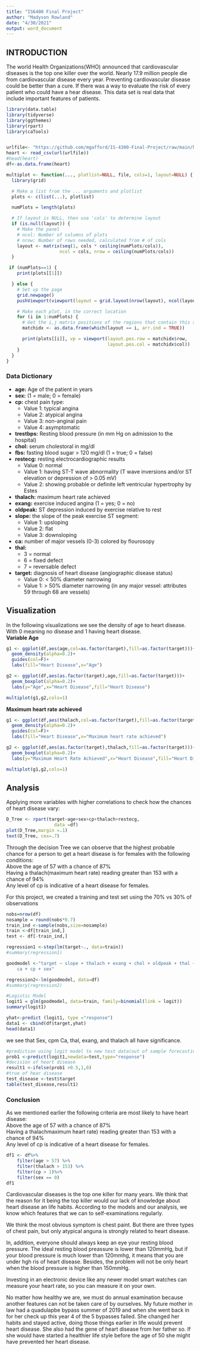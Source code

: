 ---
title: "IS6400 Final Project"
author: "Madyson Rowland"
date: "4/30/2021"
output: word_document
---
## INTRODUCTION 
The world Health Organizations(WHO) announced that cardiovascular diseases is the top one killer over the world. Nearly 17.9 million people die from cardiovascular disease every year. Preventing cardiovascular disease could be better than a cure. If there was a way to evaluate the risk of every patient who could have a hear disease.
This data set is real data that include important features of patients. 
```{r include = FALSE}
library(data.table)
library(tidyverse)
library(ggthemes)
library(rpart)
library(caTools)


urlfile<- "https://github.com/mgafford/IS-4300-Final-Project/raw/main/heart.csv"
heart <- read_csv(url(urlfile))
#head(heart)
df<-as.data.frame(heart)

multiplot <- function(..., plotlist=NULL, file, cols=1, layout=NULL) {
  library(grid)

  # Make a list from the ... arguments and plotlist
  plots <- c(list(...), plotlist)

  numPlots = length(plots)

  # If layout is NULL, then use 'cols' to determine layout
  if (is.null(layout)) {
    # Make the panel
    # ncol: Number of columns of plots
    # nrow: Number of rows needed, calculated from # of cols
    layout <- matrix(seq(1, cols * ceiling(numPlots/cols)),
                    ncol = cols, nrow = ceiling(numPlots/cols))
  }

 if (numPlots==1) {
    print(plots[[1]])

  } else {
    # Set up the page
    grid.newpage()
    pushViewport(viewport(layout = grid.layout(nrow(layout), ncol(layout))))

    # Make each plot, in the correct location
    for (i in 1:numPlots) {
      # Get the i,j matrix positions of the regions that contain this subplot
      matchidx <- as.data.frame(which(layout == i, arr.ind = TRUE))

      print(plots[[i]], vp = viewport(layout.pos.row = matchidx$row,
                                      layout.pos.col = matchidx$col))
    }
  }
}

```


### Data Dictionary
* **age:** Age of the patient in years 
* **sex:** (1 = male; 0 = female)
* **cp:** chest pain type:
    + Value 1: typical angina
    + Value 2: atypical angina
    + Value 3: non-anginal pain 
    + Value 4: asymptomatic 
* **trestbps:** Resting blood pressure (in mm Hg on admission to the hospital) 
* **chol:** serum cholestoral in mg/dl  
* **fbs:** fasting blood sugar > 120 mg/dl (1 = true; 0 = false)
* **restecg:** resting electrocardiographic results 
    + Value 0: normal
    + Value 1: having ST-T wave abnormality (T wave inversions and/or ST elevation or depression of > 0.05 mV)
    + Value 2: showing probable or definite left ventricular hypertrophy by Estes 
* **thalach:** maximum heart rate achieved
* **exang:** exercise induced angina (1 = yes; 0 = no) 
* **oldpeak:** ST depression induced by exercise relative to rest 
* **slope:** the slope of the peak exercise ST segment:
    + Value 1: upsloping
    + Value 2: flat
    + Value 3: downsloping 
* **ca:** number of major vessels (0-3) colored by flourosopy 
* **thal:** 
    + 3 = normal
    + 6 = fixed defect
    + 7 = reversable defect 
* **target:** diagnosis of heart disease (angiographic disease status)
    + Value 0: < 50% diameter narrowing 
    + Value 1: > 50% diameter narrowing (in any major vessel: attributes 59 through 68 are vessels)  


## Visualization
 In the following visualizations we see the density of age to heart disease. With 0 meaning no disease and 1 having heart disease.  
 **Variable Age**   

```{r echo=FALSE}

g1 <- ggplot(df,aes(age,col=as.factor(target),fill=as.factor(target)))+
  geom_density(alpha=0.2)+
  guides(col=F)+
  labs(fill="Heart Disease",x="Age")

g2 <- ggplot(df,aes(as.factor(target),age,fill=as.factor(target)))+
  geom_boxplot(alpha=0.2)+
  labs(y="Age",x="Heart Disease",fill="Heart Disease")

multiplot(g1,g2,cols=1)

```
  
 **Maximum heart rate achieved**  
  
```{r echo=FALSE}
g1 <- ggplot(df,aes(thalach,col=as.factor(target),fill=as.factor(target)))+
  geom_density(alpha=0.2)+
  guides(col=F)+
  labs(fill="Heart Disease",x="Maximum heart rate achieved")

g2 <- ggplot(df,aes(as.factor(target),thalach,fill=as.factor(target)))+
  geom_boxplot(alpha=0.2)+
  labs(y="Maximum Heart Rate Achieved",x="Heart Disease",fill="Heart Disease")

multiplot(g1,g2,cols=1)
```

  

## Analysis
 Applying more variables with higher correlations to check how the chances of heart disease vary:
   
```{r echo=FALSE }
D_Tree <- rpart(target~age+sex+cp+thalach+restecg,
                  data =df)
plot(D_Tree,margin =.1)
text(D_Tree, cex=.7)

```
  
Through the decision Tree we can observe that the highest probable chance for a person to get a heart disease is for females with the following conditions:  
Above the age of 57 with a chance of 87%  
Having a thalach(maximum heart rate) reading greater than 153 with a chance of 94%  
Any level of cp is indicative of a heart disease for females.  
  
  
For this project, we created a training and test set using the 70% vs 30% of observations
```{r include=FALSE}
nobs=nrow(df)
nosample = round(nobs*0.7)
train_ind <-sample(nobs,size=nosample)
train <-df[train_ind,]
test <- df[-train_ind,]

regression1 <-step(lm(target~., data=train))
#summary(regression1)

goodmodel <-"target ~ slope + thalach + exang + chol + oldpeak + thal + 
    ca + cp + sex"

regression2<-lm(goodmodel, data=df)
#summary(regression2)

```

```{r echo= FALSE}
#Logistic Model 
logit1 = glm(goodmodel, data=train, family=binomial(link = logit))
summary(logit1)

yhat<-predict (logit1, type ="response")
data1 <- cbind(df$target,yhat)
head(data1)
```
we see that Sex, cpm Ca, thal, exang, and thalach all have significance.  

```{r echo= FALSE}
#prediction using logit model to new test data(out of sample forecasting )
prob1 <-predict(logit1,newdata=test,type="response")
#decision of heart disease
result1 <-ifelse(prob1 >0.5,1,0)
#true of hear disease
test_disease <-test$target
table(test_disease,result1)
```

### Conclusion 
As we mentioned earlier the following criteria are most likely to have heart disease:  
Above the age of 57 with a chance of 87%  
Having a thalachmaximum heart rate)  reading greater than 153 with a chance of 94%  
Any level of cp is indicative of a heart disease for females.  

```{r echo= FALSE}
df1 <- df%>%
    filter(age > 57) %>%
    filter(thalach > 153) %>%
    filter(cp > 1)%>%
    filter(sex == 0)
df1
```


Cardiovascular diseases is the top one killer for many years. We think that the reason for it being the top killer would our lack of knowledge about heart disease an life habits. According to the models and our analysis, we know which features that we can to self-examinations regularly.  

We think the most obvious symptom is chest paint. But there are three types of chest pain, but only atypical anguna is strongly related to heart disease.

In, addition, everyone should always keep an eye your resting blood pressure. The ideal resting blood preassure is lower than 120mmHg, but if your blood pressure is much lower than 120mmhg, it means that you are under hgh ris of heart disease. Besides, the problem will not be only heart when the blood pressure is higher than 150mmHg. 

Investing in an electronic device like any newer model smart watches can measure your heart rate, so you can measure it on your own.

No matter how healthy we are, we must do annual examination because another features can not be taken care of by ourselves. My future mother in law had a  quadulapbe bypass summer of 2019 and when she went back in for her check up this year 4 of the 5 bypasses failed. She changed her habits and stayed active, doing those things earlier in life would prevent heart disease. She also had the gene of heart disease from her father so. If she would have started a healthier life style before the age of 50 she might have prevented her heart disease. 




